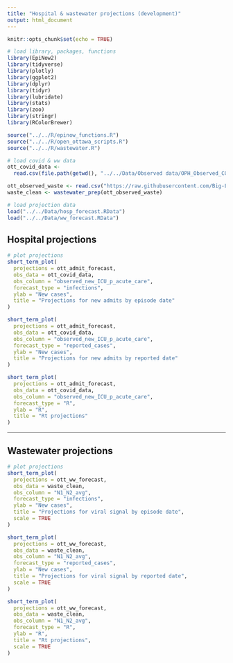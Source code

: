 ```yaml
---
title: "Hospital & wastewater projections (development)"
output: html_document
---
```


```r
knitr::opts_chunk$set(echo = TRUE)
```

```r
# load library, packages, functions
library(EpiNow2)
library(tidyverse)
library(plotly)
library(ggplot2)
library(dplyr)
library(tidyr)
library(lubridate)
library(stats)
library(zoo)
library(stringr)
library(RColorBrewer)

source("../../R/epinow_functions.R")
source("../../R/open_ottawa_scripts.R")
source("../../R/wastewater.R")

# load covid & ww data
ott_covid_data <-
  read.csv(file.path(getwd(), "../../Data/Observed data/OPH_Observed_COVID_Data.csv"))

ott_observed_waste <- read.csv("https://raw.githubusercontent.com/Big-Life-Lab/covid-19-wastewater/main/data/wastewater_virus.csv")
waste_clean <- wastewater_prep(ott_observed_waste)

# load projection data
load("../../Data/hosp_forecast.RData")
load("../../Data/ww_forecast.RData")
```

## Hospital projections

```r
# plot projections
short_term_plot(
  projections = ott_admit_forecast,
  obs_data = ott_covid_data,
  obs_column = "observed_new_ICU_p_acute_care",
  forecast_type = "infections",
  ylab = "New cases",
  title = "Projections for new admits by episode date"
)

short_term_plot(
  projections = ott_admit_forecast,
  obs_data = ott_covid_data,
  obs_column = "observed_new_ICU_p_acute_care",
  forecast_type = "reported_cases",
  ylab = "New cases",
  title = "Projections for new admits by reported date"
)

short_term_plot(
  projections = ott_admit_forecast,
  obs_data = ott_covid_data,
  obs_column = "observed_new_ICU_p_acute_care",
  forecast_type = "R",
  ylab = "R",
  title = "Rt projections"
)
```

---

## Wastewater projections

```r
# plot projections
short_term_plot(
  projections = ott_ww_forecast,
  obs_data = waste_clean,
  obs_column = "N1_N2_avg",
  forecast_type = "infections",
  ylab = "New cases",
  title = "Projections for viral signal by episode date",
  scale = TRUE
)

short_term_plot(
  projections = ott_ww_forecast,
  obs_data = waste_clean,
  obs_column = "N1_N2_avg",
  forecast_type = "reported_cases",
  ylab = "New cases",
  title = "Projections for viral signal by reported date",
  scale = TRUE
)

short_term_plot(
  projections = ott_ww_forecast,
  obs_data = waste_clean,
  obs_column = "N1_N2_avg",
  forecast_type = "R",
  ylab = "R",
  title = "Rt projections",
  scale = TRUE
)
```